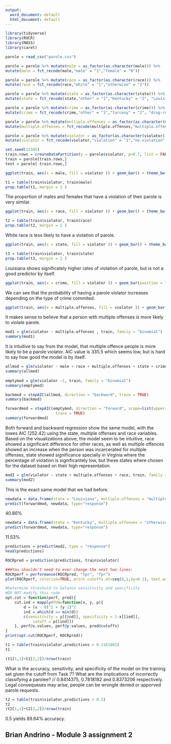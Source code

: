 ---
output:
  word_document: default
  html_document: default
---
```{r}
library(tidyverse) 
library(ROCR)
library(MASS)
library(caret)
```

```{r}
parole = read_csv("parole.csv")
```

```{r}
parole = parole %>% mutate(male = as_factor(as.character(male))) %>%
mutate(male = fct_recode(male,"male" = "1","female" = "0")) 
```

```{r}
parole = parole %>% mutate(race = as_factor(as.character(race))) %>%
mutate(race = fct_recode(race,"white" = "1","otherwise" = "2")) 
```

```{r}
parole = parole %>% mutate(state = as_factor(as.character(state))) %>%
mutate(state = fct_recode(state,"other" = "1","Kentucky" = "2", "Louisiana" = "3", "Virginia" = "4")) 
```

```{r}
parole = parole %>% mutate(crime = as_factor(as.character(crime))) %>%
mutate(crime = fct_recode(crime,"other" = "1","larceny" = "2", "drug-related" = "3", "driving-related" = "4")) 
```

```{r}
parole = parole %>% mutate(multiple.offenses = as_factor(as.character(multiple.offenses))) %>%
mutate(multiple.offenses = fct_recode(multiple.offenses,"multiple.offenses" = "1","otherwise" = "0")) 
```

```{r}
parole = parole %>% mutate(violator = as_factor(as.character(violator))) %>%
mutate(violator = fct_recode(violator,"violation" = "1","no-violation" = "0")) 
```

```{r}
set.seed(12345)
train.rows = createDataPartition(y = parole$violator, p=0.7, list = FALSE)
train = parole[train.rows,] 
test = parole[-train.rows,]
```

```{r}
ggplot(train, aes(x = male, fill = violator )) + geom_bar() + theme_bw()
```

```{r}
t1 = table(train$violator, train$male) 
prop.table(t1, margin = 2 ) 
```

The proportion of males and females that have a violation of their parole is very similar.


```{r}
ggplot(train, aes(x = race, fill = violator )) + geom_bar() + theme_bw()
```

```{r}
t2 = table(train$violator, train$race) 
prop.table(t2, margin = 2 ) 
```
White race is less likely to have a violation of parole.

```{r}
ggplot(train, aes(x = state, fill = violator )) + geom_bar() + theme_bw()
```

```{r}
t3 = table(train$violator, train$state) 
prop.table(t3, margin = 2 ) 
```

Louisiana shows significately higher rates of violation of parole, but is not a good predictor by itself.

```{r}
ggplot(train, aes(x = crime, fill = violator )) + geom_bar(position = "fill") + theme_bw()
```

We can see that the probability of having a parole violator increases depending on the type of crime commited. 

```{r}
ggplot(train, aes(x = multiple.offenses, fill = violator )) + geom_bar() + theme_bw()
```

It makes sense to believe that a person with multiple offenses is more likely to violate parole. 

```{r}
mod1 = glm(violator ~ multiple.offenses , train, family = "binomial")
summary(mod1)
```

It is intuitive to say from the model, that multiple offence people is more likely to be a parole violator. AIC value is 335.5 which seems low, but is hard to say how good the model is by itself. 

```{r}
allmod = glm(violator ~ male + race + multiple.offenses + state + crime , train, family = "binomial") 
summary(allmod)  
  
emptymod = glm(violator ~1, train, family = "binomial")  
summary(emptymod)
```

```{r}
backmod = stepAIC(allmod, direction = "backward", trace = TRUE) 
summary(backmod)
```


```{r}
forwardmod = stepAIC(emptymod, direction = "forward", scope=list(upper=allmod,lower=emptymod),
                      trace = TRUE) 
summary(forwardmod) 
```

Both forward and backward regression show the same model, with the lowes AIC (252.42) using the state, multiple offenses and race variables. Based on the visualizations above, the model seem to be intuitive, race showed a significant difference for other races,  as well as multiple offences showed an increase when the person was incarcerated for multiple offenses, state showed significance specially in Virginia where the percentage of violation is significantely low, but these states where chosen for the dataset based on their high representation. 


```{r}
mod2 = glm(violator ~ state + multiple.offenses + race, train, family = "binomial")
summary(mod2)
```

This is the exact same model that we had before.

```{r}
newdata = data.frame(state = "Louisiana", multiple.offenses = "multiple.offenses", race = "white")
predict(forwardmod, newdata, type="response")
```
40.86%

```{r}
newdata = data.frame(state = "Kentucky", multiple.offenses = "otherwise", race = "otherwise")
predict(forwardmod, newdata, type="response")
```

11.53%

```{r}
predictions = predict(mod2, type = "response")
head(predictions)
```

```{r}
ROCRpred = prediction(predictions, train$violator) 

###You shouldn't need to ever change the next two lines:
ROCRperf = performance(ROCRpred, "tpr", "fpr")
plot(ROCRperf, colorize=TRUE, print.cutoffs.at=seq(0,1,by=0.1), text.adj=c(-0.2,1.7))
```

```{r}
#Determine threshold to balance sensitivity and specificity
#DO NOT modify this code
opt.cut = function(perf, pred){
    cut.ind = mapply(FUN=function(x, y, p){
        d = (x - 0)^2 + (y-1)^2
        ind = which(d == min(d))
        c(sensitivity = y[[ind]], specificity = 1-x[[ind]], 
            cutoff = p[[ind]])
    }, perf@x.values, perf@y.values, pred@cutoffs)
}
print(opt.cut(ROCRperf, ROCRpred))
```

```{r}
t1 = table(train$violator,predictions > 0.1161882)
t1
```

```{r}
(t1[1,1]+t1[2,2])/nrow(train)
```

What is the accuracy, sensitivity, and specificity of the model on the training set given the cutoff
from Task 7? What are the implications of incorrectly classifying a parolee?
// 0.8414375, 0.7818182 and 0.8373206 respectively. Legal consequeses may arise, people can be wrongle denied or apporved parole requests. 

```{r}
t2 = table(train$violator,predictions > 0.5)
t2
(t2[1,1]+t2[2,2])/nrow(train)
```

0.5 yields 89.64% accuracy.

 

## Brian Andrino - Module 3 assignment 2













